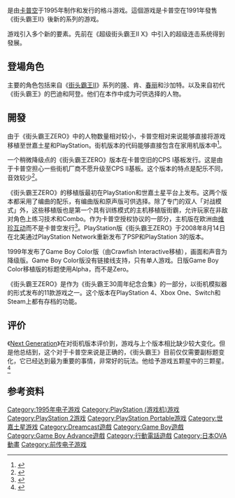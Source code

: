 {{noteTA
|T=zh-cn:街头霸王ZERO系列; zh-tw:快打旋風ZERO系列; zh-hk:街頭霸王ZERO系列;
|1=zh-cn:街头霸王ZERO; zh-tw:快打旋風ZERO; zh-hk:街頭霸王ZERO;
|2=zh-cn:街头霸王系列; zh-tw:快打旋風系列; zh-hk:街頭霸王系列;
}}

{{Infobox video game
| title = 街头霸王ZERO
| japanese = ストリートファイター ZERO
| english = Street Fighter Alpha
| image = <!-- 檔案不存在 [[Image:Street_Fighter_Alpha_flyer.png|Image:Street Fighter Alpha flyer.png]] ，可從英文維基百科取得 -->
| common    = {{Vgrelease|[[中国大陆|大陆]]|少年街-{}-霸|HK|少年街-{}-霸}}
| developer = [[卡普空|卡普空]]
| publisher = 卡普空
| designer = [[船水紀孝|船水紀孝]] <br />村田治生 <br />[[伊津野英昭|伊津野英昭]]
| composer = 阿部功<br /> 西垣俊<br /> 山本节生<br /> 竹原裕子<br />岩见直明<br /> [[水田直志|水田直志]]
| series = 《[[快打旋風系列_(格鬥遊戲)|快打旋風系列]]》
|released = '''街機'''{{vgrelease|JP|June 5, 1995|NA|June 27, 1995}}'''CPS Changer'''{{vgrelease|JP|1996}} '''PlayStation'''{{vgrelease|JP|December 22, 1995|NA|February 7, 1996|EU|May 1996}}'''世嘉土星'''{{vgrelease|JP|January 26, 1996|EU|January 25, 1996|NA|June 6, 1996}}'''Game Boy Color'''{{vgrelease|EU|1999|NA|March 24, 2000|JP|March 30, 2001}}'''PlayStation Network'''{{vgrelease|NA|August 14, 2008|PAL|December 24, 2008|JP|December 3, 2014}}'''PC'''{{vgrelease|NA|June 14, 1998}}
| genre = [[格鬥遊戲|格鬥]]
| modes = 最多同时2人
| cabinet = Upright
| arcade system = [[CP_System_II|CPS-2]]
| display = [[Raster_graphics|Raster]], 384 × 224 pixels (Horizontal),<br />[[List_of_monochrome_and_RGB_palettes#12-bit_RGB|4096 colors]] on screen,<br />[[True_Color|16,777,216 color]] [[List_of_color_palettes|palette]]<ref>{{cite web |url=http://www.system16.com/hardware.php?id=795 |title=CP System II (CPS2) Hardware (Capcom) |publisher=System 16 |date=2016-03-31 |accessdate=2016-08-02 |archive-date=2021-02-26 |archive-url=https://web.archive.org/web/20210226194325/http://system16.com/hardware.php?id=795 |dead-url=no }}</ref>
| platforms = [[街機|街機]]<br>[[Game_Boy_Color|Game Boy Color]]<br>[[PlayStation_(遊戲機)|PlayStation]]<br>[[PlayStation_2|PlayStation 2]]<br>[[世嘉土星|世嘉土星]]<br>[[Microsoft_Windows|Microsoft Windows]]<br>[[CP_System|CPS Changer]]<br>[[Java_ME|Java ME]]<br>[[PlayStation_Network|PlayStation Network]]
}}

{{vgname|街头霸王ZERO|ja=ストリートファイター ZERO|en=Street Fighter Alpha|cn=街头霸王ZERO|hk=cn|tw=快打旋风ZERO|常稱為“'''少年街-{}-霸'''”|diff=yes}}是由[[卡普空|卡普空]]于1995年制作和发行的格斗游戏。這個游戏是卡普空在1991年發售《街头霸王II》後新的系列的游戏。

游戏引入多个新的要素。先前在《超级街头霸王II X》中引入的超级连击系统得到發展。

==登場角色==
主要的角色包括来自《[[街頭霸王II_－世界勇士－|街头霸王II]]》系列的[[隆|隆]]、肯、[[春丽|春丽]]和沙加特。以及来自初代《街头霸王》的巴迪和阿登。他们在本作中成为可供选择的人物。

==開發==
由于《街头霸王ZERO》中的人物数量相对较小，卡普空相对来说能够直接将游戏移植至世嘉土星和PlayStation。街机版本的代码能够直接包含在家用机版本中<ref>{{cite journal|title=The Maximum Street Fighter Alpha R&D Interview|journal=Maximum: The Video Game Magazine|issue=4 |publisher=[[Emap_International_Limited|Emap International Limited]]|date=March 1996|pages=68–69}}</ref>。

一个稍微降级点的《街头霸王ZERO》版本在卡普空旧的CPS I基板发行。这是由于卡普空担心一些街机厂商不愿升级至CPS II基板。这个版本的特点是配乐不同，音效较少<ref>{{cite web |author= |url=https://www.wired.com/2015/12/yoshinori-ono-street-fighter/ |title=Street Fighter Producer Yoshinori Ono on His Love Affair With the Games |website=Wired.com |date=2015-12-10 |accessdate=2016-08-02 |archive-date=2020-11-24 |archive-url=https://web.archive.org/web/20201124214924/https://www.wired.com/2015/12/yoshinori-ono-street-fighter/ |dead-url=no }}</ref>。

《街头霸王ZERO》的移植版最初在PlayStation和世嘉土星平台上发布。这两个版本都采用了编曲的配乐，有编曲版和原声版可供选择。除了专门的双人「对战模式」外，这些移植版也是第一个具有训练模式的主机移植版街霸，允许玩家在非敌对角色上练习技术和Combo。作为卡普空授权协议的一部分，主机版在欧洲由[[维珍互动|维珍互动]]而不是卡普空发行<ref>{{cite magazine|title=PlayStation Version Confirmed|magazine=Maximum: The Video Game Magazine|issue=2 |publisher=[[Emap_International_Limited|Emap International Limited]]|date=November 1995|page=51}}</ref>。PlayStation版《街头霸王ZERO》于2008年8月14日在北美通过PlayStation Network重新发布了PSP和PlayStation 3的版本。

1999年发布了Game Boy Color版（由Crawfish Interactive移植），画面和声音为降级版。Game Boy Color版没有链接线支持，只有单人游戏。日版Game Boy Color移植版的标题使用Alpha，而不是Zero。

《街头霸王ZERO》是作为《街头霸王30周年纪念合集》的一部分，以街机模拟器的形式发布的11款游戏之一。这个版本在PlayStation 4、Xbox One、Switch和Steam上都有存档的功能。

==评价==
{{Video game reviews
| PS = True
| SSAT = True
| CVG_PS = 96%<ref name="cvg">{{cite web|url=https://archive.org/stream/Computer_and_Video_Games_Issue_173_1996-04_EMAP_Images_GB#page/n39/mode/2up |title=Computer and Video Games - Issue 173 (1996-04)(EMAP Images)(GB) |website=Archive.org |date= |accessdate=2016-08-02}}</ref>
| CVG_SSAT = 96%<ref name="cvg"/>
| EGM_PS = 36.5 / 40<ref name="EGM79"/>
| Fam_PS = 27 / 40<ref>{{cite web |url=http://www.famitsu.com/cominy/?m=pc&a=page_h_title&title_id=6994 |title=ストリートファイターZERO まとめ [PS] / ファミ通.com |website=Famitsu.com |date=2014-12-03 |accessdate=2016-08-02 |archive-date=2016-08-21 |archive-url=https://web.archive.org/web/20160821154554/http://www.famitsu.com/cominy/?m=pc&a=page_h_title&title_id=6994 |dead-url=no }}</ref>
| Fam_SSAT = 80%<ref>{{cite web |url=http://www.famitsu.com/cominy/?m=pc&a=page_h_title&title_id=885 |title=ストリートファイターZERO まとめ [セガサターン] / ファミ通.com |website=Famitsu.com |date=2014-02-22 |accessdate=2016-08-02 |archive-date=2016-08-21 |archive-url=https://web.archive.org/web/20160821185033/http://www.famitsu.com/cominy/?m=pc&a=page_h_title&title_id=885 |dead-url=no }}</ref>
| GameFan_PS = 300 / 300<ref name="GameFan">''GameFan'', volume 4, issue 2 (February 1996), page 16</ref>
| GameFan_SSAT = 283 / 300<ref>''GameFan'', volume 4, issue 3 (March 1996), page 11</ref>
| GI_SSAT = 8 / 10<ref>{{cite web|url=http://www.gameinformer.com/mar96/sfa.html |title=Review: Street Fighter Alpha |website=Web.archive.org |date=1997-01-17 |accessdate=2016-08-02 |deadurl= |archiveurl=https://web.archive.org/web/19970117191517/http://www.gameinformer.com/mar96/sfa.html |archivedate=1997-01-17 }}</ref>
| GMaster_PS = 93%<ref>''GamesMaster'', issue 40 (March 1996), pages 42-43</ref>
| GMaster_SSAT = 92%<ref>''GamesMaster'', issue 42 (May 1996), pages 50-51</ref>
| Play_PS = 93%<ref>''Play'', issue 5 (March 1996), pages 32-34, published 21 February 1996</ref><ref>''Play'', issue 7 (May 1996), pages 64-65, published 25 April 1996</ref>
| PSM_PS = 8 / 10<ref>Review, ''[[PlayStation:_The_Official_Magazine|PSM]]'', Issue 5, April 1998</ref>
| rev1 = ''[[Emap_International_Limited|Maximum]]''
| rev1_PS = {{rating|5|5}}<ref name="MAX4">{{cite journal|title=Maximum Reviews: Street Fighter Alpha|journal=Maximum: The Video Game Magazine|issue=4|publisher=[[Emap_International_Limited|Emap International Limited]]|date=1996|pages=146–7}}</ref>
| rev1_SSAT = {{rating|5|5}}<ref name="Max5">''Maximum'', issue 5, April 1996, [[Emap_International_Limited|EMAP]], pages 146-147</ref>
| rev2 = ''[[Mean_Machines_Sega|Mean Machines Sega]]''
| rev2_SSAT = 94%<ref>''[[Mean_Machines_Sega|Mean Machines Sega]]'', issue 43, pages 74-77</ref>
| rev3 = ''[[Sega_Saturn_Magazine|Sega Saturn Magazine]]''
| rev3_SSAT = 93%<ref name="SatMag6"/>
| agg1 = [[MobyGames|MobyRank]]
| agg1_PS = 86%<ref>{{cite web |url=http://www.mobygames.com/game/playstation/street-fighter-alpha-warriors-dreams/mobyrank |title=Street Fighter Alpha: Warriors' Dreams for PlayStation (1995) MobyRank |website=MobyGames.com |date= |accessdate=2016-08-02 |archive-date=2019-05-25 |archive-url=https://web.archive.org/web/20190525013458/https://www.mobygames.com/game/playstation/street-fighter-alpha-warriors-dreams/mobyrank |dead-url=no }}</ref>
| agg1_SSAT = 86%<ref>{{cite web |url=http://www.mobygames.com/game/sega-saturn/street-fighter-alpha-warriors-dreams/mobyrank |title=Street Fighter Alpha: Warriors' Dreams for SEGA Saturn (1996) MobyRank |website=MobyGames.com |date= |accessdate=2016-08-02 |archive-date=2019-05-22 |archive-url=https://web.archive.org/web/20190522014544/https://www.mobygames.com/game/sega-saturn/street-fighter-alpha-warriors-dreams/mobyrank |dead-url=no }}</ref>
| award1Pub = [[''Gamest''_Awards|''Gamest'' Awards]] (1995)
| award1 = [[List_of_Game_of_the_Year_awards|4th Best Game]], <br> 4th Best Fighting Game, <br> 2nd Best Direction, <br> 6th Best Graphics, <br> [[Video_game_music|7th Best VGM]]<ref name=gamest>''[[Gamest|Gamest]]'', ''The Best Game 2: Gamest Mook Vol. 112'', pp. 6-26</ref>
| award2Pub = ''[[Electronic_Gaming_Monthly|Electronic Gaming Monthly]]'',<ref name="EGM79"/> <br> ''[[GameFan|GameFan]]''<ref name="GameFan"/>
| award2 = Game of the Month
}}
 
《[[Next_Generation|Next Generation]]》在对街机版本评价到，游戏与上个版本相比缺少较大变化。但是他总结到，这个对于卡普空来说是正确的，《街头霸王》目前仅仅需要副标题变化，它已经达到最为重要的事情，非常好的玩法。他给予游戏五颗星中的三颗星。<ref>{{cite journal|last= |first= |title=Street Fighter Alpha: Warrior Dreams|journal=[[Next_Generation_(magazine)|Next Generation]]|issue=10|publisher=[[Imagine_Media|Imagine Media]]|date=October 1995|page=130}}</ref>

==参考资料==
{{reflist|3|refs=
<ref name=EGM79>{{cite magazine|title=Review Crew: Street Fighter Alpha |magazine=[[Electronic_Gaming_Monthly|Electronic Gaming Monthly]]|issue=79|publisher=[[Ziff_Davis|Ziff Davis]]|date=February 1996|page=30}}</ref>

<ref name=SatMag6>{{cite magazine|last=Automatic |first=Rad |title=Review: Street Fighter Alpha|magazine=[[Sega_Saturn_Magazine|Sega Saturn Magazine]]|issue=6|publisher=[[Emap_International_Limited|Emap International Limited]]|date=April 1996|pages=74–75}}</ref>
}}

{{街头霸王系列}}
{{山内重保執導作品}}

{{DEFAULTSORT:Street Fighter Zero}}
[[Category:1995年电子游戏|Category:1995年电子游戏]]
[[Category:PlayStation_(游戏机)游戏|Category:PlayStation (游戏机)游戏]]
[[Category:PlayStation_2游戏|Category:PlayStation 2游戏]]
[[Category:PlayStation_Portable游戏|Category:PlayStation Portable游戏]]
[[Category:世嘉土星游戏|Category:世嘉土星游戏]]
[[Category:Dreamcast遊戲|Category:Dreamcast遊戲]]
[[Category:Game_Boy遊戲|Category:Game Boy遊戲]]
[[Category:Game_Boy_Advance遊戲|Category:Game Boy Advance遊戲]]
[[Category:行動電話遊戲|Category:行動電話遊戲]]
[[Category:日本OVA動畫|Category:日本OVA動畫]]
[[Category:前传电子游戏|Category:前传电子游戏]]